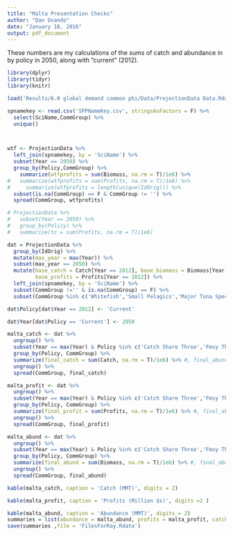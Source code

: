 ```yaml
---
title: "Malta Presentation Checks"
author: "Dan Ovando"
date: "January 18, 2016"
output: pdf_document
---
```


These numbers are my calculations of the sums of catch and abundance in by policy in 2050, along with "current" (2012). 

```r

library(dplyr)
library(tidyr)
library(knitr)

load('Results/6.0 global demand common phi/Data/ProjectionData Data.Rdata')

spnamekey <- read.csv('SPPNameKey.csv', stringsAsFactors = F) %>%
  select(SciName,CommGroup) %>%
  unique()



wtf <- ProjectionData %>%
  left_join(spnamekey, by = 'SciName') %>%
  subset(Year == 2050) %>%
  group_by(Policy,CommGroup) %>%
    summarize(wtfprofits = sum(Biomass, na.rm = T)/1e6) %>% 
#   summarize(wtfprofits = sum(Profits, na.rm = T)/1e6) %>% 
#     summarize(wtfprofits = length(unique(IdOrig))) %>% 
  subset(is.na(CommGroup) == F & CommGroup != '') %>%
  spread(CommGroup, wtfprofits)

# ProjectionData %>%
#   subset(Year == 2050) %>%
#   group_by(Policy) %>%
#   summarise(tc = sum(Profits, na.rm = T)/1e6)

dat = ProjectionData %>%
  group_by(IdOrig) %>%
  mutate(max_year = max(Year)) %>%
  subset(max_year == 2050) %>%
  mutate(base_catch = Catch[Year == 2012], base_biomass = Biomass[Year == 2012], 
         base_profits = Profits[Year == 2012]) %>%
  left_join(spnamekey, by = 'SciName') %>%
  subset(CommGroup !='' & is.na(CommGroup) == F) %>%
  subset(CommGroup %in% c('Whitefish','Small Pelagics','Major Tuna Species','Minor Tuna Species'))

dat$Policy[dat$Year == 2012] <- 'Current'

dat$Year[dat$Policy == 'Current'] <- 2050

malta_catch <- dat %>%
  ungroup() %>%
  subset(Year == max(Year) & Policy %in% c('Catch Share Three','Fmsy Three',"Business As Usual Pessimistic",'Current') & is.na(CommGroup) == F) %>%
  group_by(Policy, CommGroup) %>%
  summarize(final_catch = sum(Catch, na.rm = T)/1e6) %>% #, final_abundance = sum(Biomass, na.rm = T), final_profits = sum(Profits, na.rm = T)) %>%
  ungroup() %>%
  spread(CommGroup, final_catch)

malta_profit <- dat %>%
  ungroup() %>%
  subset(Year == max(Year) & Policy %in% c('Catch Share Three','Fmsy Three',"Business As Usual Pessimistic",'Current')) %>%
  group_by(Policy, CommGroup) %>%
  summarize(final_profit = sum(Profits, na.rm = T)/1e6) %>% #, final_abundance = sum(Biomass, na.rm = T), final_profits = sum(Profits, na.rm = T)) %>%
  ungroup() %>%
  spread(CommGroup, final_profit)

malta_abund <- dat %>%
  ungroup() %>%
  subset(Year == max(Year) & Policy %in% c('Catch Share Three','Fmsy Three',"Business As Usual Pessimistic",'Current')) %>%
  group_by(Policy, CommGroup) %>%
  summarize(final_abund = sum(Biomass, na.rm = T)/1e6) %>% #, final_abundance = sum(Biomass, na.rm = T), final_profits = sum(Profits, na.rm = T)) %>%
  ungroup() %>%
  spread(CommGroup, final_abund)

kable(malta_catch, caption = 'Catch (MMT)', digits = 2)

kable(malta_profit, caption = 'Profits (Million $s)', digits =2 )

kable(malta_abund, caption = 'Abundance (MMT)', digits = 2)
summaries = list(abundance = malta_abund, profits = malta_profit, catch = malta_catch)
save(summaries ,file = 'FilesForRay.Rdata')

```


